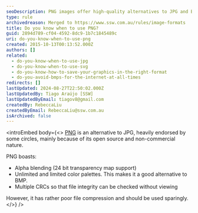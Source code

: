 ```yaml
---
seoDescription: PNG images offer high-quality alternatives to JPG and BMP, featuring alpha blending, unlimited color palettes, and multiple CRCs for integrity checks.
type: rule
archivedreason: Merged to https://www.ssw.com.au/rules/image-formats
title: Do you know when to use PNG?
guid: 2894d789-cf04-4592-8dc9-1b7c1845489c
uri: do-you-know-when-to-use-png
created: 2015-10-13T00:13:52.000Z
authors: []
related:
  - do-you-know-when-to-use-jpg
  - do-you-know-when-to-use-svg
  - do-you-know-how-to-save-your-graphics-in-the-right-format
  - do-you-avoid-bmps-for-the-internet-at-all-times
redirects: []
lastUpdated: 2024-08-27T22:50:02.000Z
lastUpdatedBy: Tiago Araújo [SSW]
lastUpdatedByEmail: tiagov8@gmail.com
createdBy: RebeccaLiu
createdByEmail: RebeccaLiu@ssw.com.au
isArchived: false
---
```


<introEmbed
  body={<>
[PNG](http://www.libpng.org/pub/png/) is an alternative to JPG, heavily endorsed by some circles, mainly because of its open source and non-commercial nature.

PNG boasts:

* Alpha blending (24 bit transparency map support)
* Unlimited and limited color palettes. This makes it a good alternative to BMP.
* Multiple CRCs so that file integrity can be checked without viewing

However, it has rather poor file compression and should be used sparingly.
  </>}
/>
